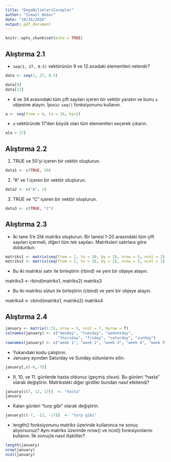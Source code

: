```yaml
---
title: "DogaBilimleriCevaplar"
author: "Ismail Bekar"
date: "10/26/2018"
output: pdf_document
---
```


```r
knitr::opts_chunk$set(echo = TRUE)
```


## Alıştırma 2.1


- `seq(1, 27, 0.5)` vektörünün 9 ve 12.sıradaki elementleri nelerdir? 

```r
data <- seq(1, 27, 0.5)

data[9]
data[12]
```
- 4 ve 34 arasındaki tüm çift sayıları içeren bir vektör yaratın ve bunu `a` objesine atayın. İpucu: `seq()` fonksiyonunu kullanın.
```r
a <- seq(from = 4, to = 34, by=2)
```

- `a` vektöründe 17'den büyük olan tüm elementleri seçerek çıkarın.

```r

a[a > 17]
```

## Alıştırma 2.2

1. TRUE ve 50'yi içeren bir vektör oluşturun.
```r
data1 <- c(TRUE, 50)
```

2. "A" ve 1 içeren bir vektör oluşturun.
```r
data2 <- c("A", 1)
```

3. TRUE ve "C" içeren bir vektör oluşturun.
```r
data3 <- c(TRUE, "C")
```


## Alıştırma 2.3

- İki tane 5'e 2lik matriks oluşturun. Bir tanesi 1-20 arasındaki tüm çift sayıları içermeli, diğeri tüm tek sayıları. Matriksleri satırlara göre doldurdun.
```r

matriks1 <- matrix(seq(from = 1, to = 20, by = 2), nrow = 5, ncol = 2)
matriks2 <- matrix(seq(from = 2, to = 20, by = 2), nrow = 5, ncol = 2)
```

- Bu iki matriksi satır ile birleştirin (rbind) ve yeni bir objeye atayın.

matriks3 <- rbind(matriks1, matriks2)
matriks3

- Bu iki matriksi sütun ile birleştirin (cbind) ve yeni bir objeye atayın.

matriks4 <- cbind(matriks1, matriks2)
matriks4



## Alıştırma 2.4

```r
january <- matrix(1:31, nrow = 5, ncol = 7, byrow = T)
colnames(january) <- c("monday", "tuesday", "wednesday", 
                       "thursday", "friday", "saturday", "sunday")
rownames(january) <- c("week 1", "week 2", "week 3", "week 4", "week 5")
```

- Yukarıdaki kodu çalıştırın.
- January ayından Saturday ve Sunday sütunlarını silin.

```r
january[,c(-6,-7)]
```

- 9, 10, ve 11. günlerde hasta oldunuz (geçmiş olsun). Bu günleri "hasta" olarak değiştirin. Matriksteki diğer girdiler bundan nasıl etkilendi?

```r
january[c(7, 12, 17)]  <- "hasta"
january
```

- Kalan günleri "turp gibi" olarak değiştirin.
```r
january[c(-7, -12, -17)]  <- "turp gibi"
```

 
- length() fonksiyonunu matriks üzerinde kullanınca ne sonuç alıyorsunuz? Aynı matriks üzerinde nrow() ve ncol() fonksiyonlarını kullanın. İlk sonuçla nasıl ilişkililer?

```r
length(january)
nrow(january)
ncol(january)
```

